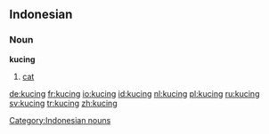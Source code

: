 ==Indonesian==
===Noun===
'''kucing'''
# [[cat]]

[[Category:Indonesian nouns]]

[[de:kucing]]
[[fr:kucing]]
[[io:kucing]]
[[id:kucing]]
[[nl:kucing]]
[[pl:kucing]]
[[ru:kucing]]
[[sv:kucing]]
[[tr:kucing]]
[[zh:kucing]]